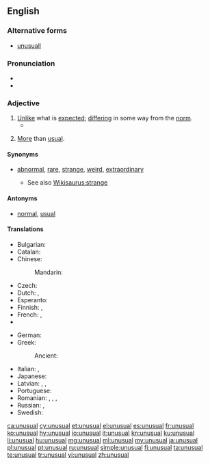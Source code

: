 ==English==

===Alternative forms===
* [[unusuall]] {{qualifier|obsolete}}

===Pronunciation===
* {{IPA|/ʌnˈjuːʒuəl/|/ʌnˈjuːʒəl/|lang=en}}
* {{audio|en-us-unusual.ogg|Audio (US)|lang=en}}

===Adjective===
{{en-adj}}

# [[unlike|Unlike]] what is [[expected]]; [[differ]]ing in some way from the [[norm]].
#* {{quote-book|year=1898|author={{w|Winston Churchill (novelist)|Winston Churchill}}
|title={{w|The Celebrity}}|chapter=2
|passage=I had occasion […] to make a somewhat long business trip to Chicago, and on my return […] I found Farrar awaiting me in the railway station. He smiled his wonted fraction by way of greeting, […], and finally leading me to his buggy, turned and drove out of town. I was completely mystified at such an '''unusual''' proceeding.}}
#: {{usex|lang=en|His behavior was '''unusual''' in that it was considered childish for a man of his age.}}
# [[more|More]] than [[usual]].

====Synonyms====
* {{sense|different from the expected}} [[abnormal]], [[rare]], [[strange]], [[weird]], {{qualifier|stronger}} [[extraordinary]]
** See also [[Wikisaurus:strange]]

====Antonyms====
* {{sense|different from the expected}} [[normal]], [[usual]]

====Translations====
{{trans-top|unlike what is expected; differing in some way from the norm}}
* Bulgarian: {{t+|bg|необикновен}}
* Catalan: {{t|ca|inusual}}
* Chinese:
*: Mandarin: {{t+|cmn|稀有|tr=xīyǒu|sc=Hani}}
* Czech: {{t|cs|neobvyklý|m}}
* Dutch: {{t+|nl|ongebruikelijk}}, {{t+|nl|ongewoon}}
* Esperanto: {{t|eo|nekutima}}
* Finnish: {{t+|fi|erikoinen}}, {{t+|fi|epätavallinen}}
* French: {{t+|fr|inhabituel}}, {{t+|fr|insolite}}
* {{trreq|ka}}
{{trans-mid}}
* German: {{t+|de|ungewöhnlich}}
* Greek:
*: Ancient: {{t|grc|ἀήθης|tr=aēthēs|sc=polytonic}}
* Italian: {{t+|it|insolito}}, {{t+|it|particolare}}
* Japanese: {{t|ja|珍しい|tr=めずらしい, mezurashii|sc=Jpan}}
* Latvian: {{t|lv|neparasts}}, {{t|lv|svešāds}}, {{t|lv|savāds}}
* Portuguese: {{t+|pt|inesperado}}
* Romanian: {{t+|ro|ciudat}}, {{t+|ro|insolit|m|n}}, {{t+|ro|neobișnuit|m|n}}, {{t|ro|neuzual}}
* Russian: {{t+|ru|необычный|tr=neobýčnyj}}, {{t+|ru|необыкновенный|tr=neobyknovénnyj}}
* Swedish: {{t+|sv|ovanlig}}
{{trans-bottom}}

{{trans-top|more than usual}}
{{trans-mid}}
{{trans-bottom}}

[[ca:unusual]]
[[cy:unusual]]
[[et:unusual]]
[[el:unusual]]
[[es:unusual]]
[[fr:unusual]]
[[ko:unusual]]
[[hy:unusual]]
[[io:unusual]]
[[it:unusual]]
[[kn:unusual]]
[[ku:unusual]]
[[li:unusual]]
[[hu:unusual]]
[[mg:unusual]]
[[ml:unusual]]
[[my:unusual]]
[[ja:unusual]]
[[pl:unusual]]
[[pt:unusual]]
[[ru:unusual]]
[[simple:unusual]]
[[fi:unusual]]
[[ta:unusual]]
[[te:unusual]]
[[tr:unusual]]
[[vi:unusual]]
[[zh:unusual]]